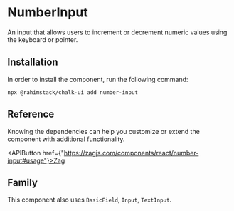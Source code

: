 
<Meta of={Stories} name="Info"/>

# NumberInput

An input that allows users to increment or decrement numeric values using the keyboard or pointer.

## Installation

In order to install the component, run the following command:

```shell
npx @rahimstack/chalk-ui add number-input
```

## Reference

Knowing the dependencies can help you customize or extend the component with additional functionality.

<APIButton href={"https://zagjs.com/components/react/number-input#usage"}>Zag</APIButton>

## Family

This component also uses `BasicField`, `Input`, `TextInput`.
